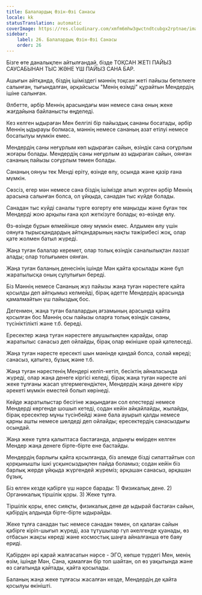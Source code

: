 ```yaml
---
title: Балалардың Өзін-Өзі Санасы
locale: kk
statusTranslation: automatic
coverImage: https://res.cloudinary.com/xmfm6mhw3gwctndtcubgx2rptnae/image/upload/v1740468922/small_cover_tratado_de_psicologia_revolucionaria_a4c0dca4e0.webp
sidebar:
    label: 26. Балалардың Өзін-Өзі Санасы
    order: 26
---
```

Бізге өте даналықпен айтылғандай, бізде ТОҚСАН ЖЕТІ ПАЙЫЗ САУСАБЫНАН ТЫС ЖӘНЕ ҮШ ПАЙЫЗ САНА БАР.

Ашығын айтқанда, біздің ішіміздегі мәннің тоқсан жеті пайызы бөтелкеге салынған, тығындалған, әрқайсысы "Менің өзімді" құрайтын Мендердің ішіне салынған.

Әлбетте, әрбір Меннің арасындағы мән немесе сана оның жеке жағдайына байланысты өңделеді.

Кез келген ыдыраған Мен белгілі бір пайыздық сананы босатады, әрбір Меннің ыдырауы болмаса, мәннің немесе сананың азат етілуі немесе босатылуы мүмкін емес.

Мендердің саны неғұрлым көп ыдыраған сайын, өзіндік сана соғұрлым жоғары болады. Мендердің саны неғұрлым аз ыдыраған сайын, оянған сананың пайызы соғұрлым төмен болады.

Сананың оянуы тек Менді еріту, өзінде өлу, осында және қазір ғана мүмкін.

Сөзсіз, егер мән немесе сана біздің ішімізде алып жүрген әрбір Меннің арасына салынған болса, ол ұйқыда, санадан тыс күйде болады.

Санадан тыс күйді саналы түрге өзгерту өте маңызды және бұған тек Мендерді жою арқылы ғана қол жеткізуге болады; өз-өзінде өлу.

Өз-өзінде бұрын өлмейінше ояну мүмкін емес. Алдымен өлу үшін оянуға тырысқандардың айтқандарының нақты тәжірибесі жоқ, олар қате жолмен батыл жүреді.

Жаңа туған балалар керемет, олар толық өзіндік саналылықтан ләззат алады; олар толығымен оянған.

Жаңа туған баланың денесінің ішінде Мән қайта қосылады және бұл жаратылысқа оның сұлулығын береді.

Біз Мәннің немесе Сананың жүз пайызы жаңа туған нәрестеге қайта қосылды деп айтқымыз келмейді, бірақ әдетте Мендердің арасында қамалмайтын үш пайыздық бос.

Дегенмен, жаңа туған балалардың ағзамының арасында қайта қосылған бос Мәннің осы пайызы оларға толық өзіндік сананы, түсініктілікті және т.б. береді.

Ересектер жаңа туған нәрестеге аяушылықпен қарайды, олар жаратылыс санасыз деп ойлайды, бірақ олар өкінішке орай қателеседі.

Жаңа туған нәресте ересекті шын мәнінде қандай болса, солай көреді; санасыз, қатыгез, бұзық және т.б.

Жаңа туған нәрестенің Мендері келіп-кетіп, бесіктің айналасында жүреді, олар жаңа денеге кіргісі келеді, бірақ жаңа туған нәресте әлі жеке тұлғаны жасап үлгермегендіктен, Мендердің жаңа денеге кіру әрекеті мүмкін еместей болып көрінеді.

Кейде жаратылыстар бесігіне жақындаған сол елестерді немесе Мендерді көргенде шошып кетеді, содан кейін айқайлайды, жылайды, бірақ ересектер мұны түсінбейді және бала ауырып қалды немесе қарны ашты немесе шөлдеді деп ойлайды; ересектердің санасыздығы осындай.

Жаңа жеке тұлға қалыптаса бастағанда, алдыңғы өмірден келген Мендер жаңа денеге бірте-бірте ене бастайды.

Мендердің барлығы қайта қосылғанда, біз әлемде бізді сипаттайтын сол қорқынышты ішкі ұсқынсыздықпен пайда боламыз; содан кейін біз барлық жерде ұйқыда жүргендей жүреміз; әрқашан санасыз, әрқашан бұзық.

Біз өлген кезде қабірге үш нәрсе барады: 1) Физикалық дене. 2) Органикалық тіршілік қоры. 3) Жеке тұлға.

Тіршілік қоры, елес сияқты, физикалық дене де ыдырай бастаған сайын, қабірдің алдында бірте-бірте ыдырайды.

Жеке тұлға санадан тыс немесе санадан төмен, ол қалаған сайын қабірге кіріп-шығып жүреді, аза тұтушылар гүл әкелгенде қуанады, өз отбасын жақсы көреді және космостық шаңға айналғанша өте баяу ериді.

Қабірден әрі қарай жалғасатын нәрсе - ЭГО, көпше түрдегі Мен, менің өзім, ішінде Мән, Сана, қамалған бір топ шайтан, ол өз уақытында және өз сағатында қайтады, қайта қосылады.

Баланың жаңа жеке тұлғасы жасалған кезде, Мендердің де қайта қосылуы өкінішті.

